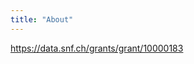 ```yaml
---
title: "About"
---
```


[https://data.snf.ch/grants/grant/10000183](https://data.snf.ch/grants/grant/10000183)
